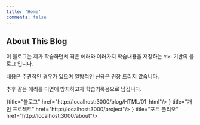 ```yaml
---
title: 'Home'
comments: false
---
```



## About This Blog

이 블로그는 제가 학습하면서 겪은 에러와 여러가지 학습내용을 저장하는
`위키` 기반의 블로그 입니다. <br/>

내용은 주관적인 경우가 있으며 일방적인 신용은 권장 드리지 않습니다. <br/>

추후 같은 에러를 미연에 방지하고자 학습기록용으로 남깁니다.

<Cards>
<Card icon={<BlogIcon/>}title="블로그" href="http://localhost:3000/blog/HTML/01_html"/>
<Card icon={<ProjectIcon/>} title="개인 프로젝트" href="http://localhost:3000/project"/>
<Card icon={<PortFolioIcon/>} title="포트 폴리오" href="http://localhost:3000/about"/>
</Cards>





